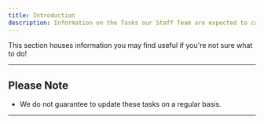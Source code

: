```yaml
---
title: Introduction
description: Information on the Tasks our Staff Team are expected to carry out based on Position.
---
```


This section houses information you may find useful if you're not sure what to do!

---

## Please Note
* We do not guarantee to update these tasks on a regular basis.


---

